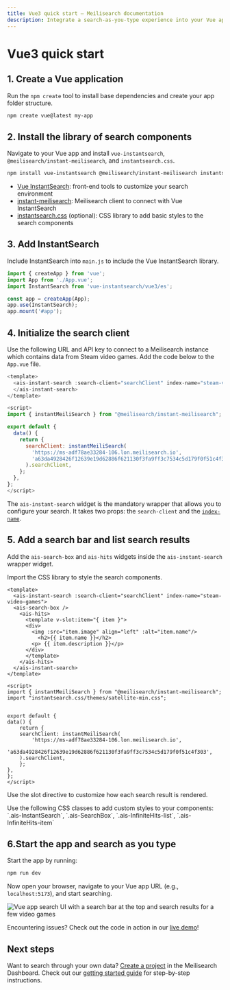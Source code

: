 ```yaml
---
title: Vue3 quick start — Meilisearch documentation
description: Integrate a search-as-you-type experience into your Vue app.
---
```


# Vue3 quick start

## 1. Create a Vue application

Run the `npm create` tool to install base dependencies and create your app folder structure.

```bash
npm create vue@latest my-app
```

## 2. Install the library of search components

Navigate to your Vue app and install `vue-instantsearch`, `@meilisearch/instant-meilisearch`, and `instantsearch.css`.

```bash
npm install vue-instantsearch @meilisearch/instant-meilisearch instantsearch.css
```

- [Vue InstantSearch](https://github.com/algolia/instantsearch/): front-end tools to customize your search environment
- [instant-meilisearch](https://github.com/meilisearch/meilisearch-js-plugins/tree/main/packages/instant-meilisearch): Meilisearch client to connect with Vue InstantSearch
- [instantsearch.css](https://github.com/algolia/instantsearch/tree/master/packages/instantsearch.css) (optional): CSS library to add basic styles to the search components

## 3. Add InstantSearch

Include InstantSearch into `main.js` to include the Vue InstantSearch library.

```js
import { createApp } from 'vue';
import App from './App.vue';
import InstantSearch from 'vue-instantsearch/vue3/es';

const app = createApp(App);
app.use(InstantSearch);
app.mount('#app');
```

## 4. Initialize the search client

Use the following URL and API key to connect to a Meilisearch instance which contains data from Steam video games. Add the code below to the `App.vue` file.

```js
<template>
  <ais-instant-search :search-client="searchClient" index-name="steam-video-games">
  </ais-instant-search>
</template>

<script>
import { instantMeiliSearch } from "@meilisearch/instant-meilisearch";

export default {
  data() {
    return {
      searchClient: instantMeiliSearch(
        'https://ms-adf78ae33284-106.lon.meilisearch.io',
        'a63da4928426f12639e19d62886f621130f3fa9ff3c7534c5d179f0f51c4f303',
      ).searchClient,
    };
  },
};
</script>
```

 The `ais-instant-search` widget is the mandatory wrapper that allows you to configure your search. It takes two props: the `search-client` and the [`index-name`](/learn/core_concepts/indexes#index-uid).

 ## 5. Add a search bar and list search results

Add the `ais-search-box` and `ais-hits` widgets inside the `ais-instant-search` wrapper widget. 

Import the CSS library to style the search components.

```
<template>
  <ais-instant-search :search-client="searchClient" index-name="steam-video-games">
  <ais-search-box />
    <ais-hits>
      <template v-slot:item="{ item }">
	  <div>
	    <img :src="item.image" align="left" :alt="item.name"/>
          <h2>{{ item.name }}</h2>
	    <p> {{ item.description }}</p>
	  </div>
      </template>
    </ais-hits>
  </ais-instant-search>
</template>

<script>
import { instantMeiliSearch } from "@meilisearch/instant-meilisearch";
import "instantsearch.css/themes/satellite-min.css";


export default {
data() {
    return {
    searchClient: instantMeiliSearch(
        'https://ms-adf78ae33284-106.lon.meilisearch.io',
        'a63da4928426f12639e19d62886f621130f3fa9ff3c7534c5d179f0f51c4f303',
    ).searchClient,
    };
},
};
</script>
```

Use the slot directive to customize how each search result is rendered.

<Capsule intent="tip">
Use the following CSS classes to add custom styles to your components:
`.ais-InstantSearch`, `.ais-SearchBox`, `.ais-InfiniteHits-list`, `.ais-InfiniteHits-item`
</Capsule>

## 6.Start the app and search as you type

Start the app by running:

```bash
npm run dev
```

Now open your browser, navigate to your Vue app URL (e.g., `localhost:5173`), and start searching.

![Vue app search UI with a search bar at the top and search results for a few video games](/assets/images/react_quick_start/react-qs-search-ui.png)

Encountering issues? Check out the code in action in our [live demo](https://codesandbox.io/p/sandbox/ms-vue3-is-forked-wsrkl8)!

## Next steps

Want to search through your own data? [Create a project](https://cloud.meilisearch.com) in the Meilisearch Dashboard. Check out our [getting started guide](/learn/getting_started/cloud_quick_start) for step-by-step instructions.
